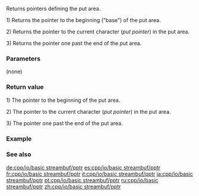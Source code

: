 {{cpp/io/basic_streambuf/title|pbase|pptr|epptr}}
{{cpp/io/basic_streambuf/navbar}}
{{dcl begin}}
{{dcl | num=1 |
protected:
char_type* pbase() const;
}}
{{dcl | num=2 |
protected:
char_type* pptr() const;
}}
{{dcl | num=3 |
protected:
char_type* epptr() const;
}}
{{dcl end}}

Returns pointers defining the put area.

1) Returns the pointer to the beginning ("base") of the put area.

2) Returns the pointer to the current character (''put pointer'') in the put area.

3) Returns the pointer one past the end of the put area.

===Parameters===
(none)

===Return value===
1) The pointer to the beginning of the put area.

2) The pointer to the current character (''put pointer'') in the put area.

3) The pointer one past the end of the put area.

===Example===
{{example |
|code=
|output=
}}

===See also===
{{dsc begin}}
{{dsc inc | cpp/io/basic_streambuf/dsc gptr}}
{{dsc end}}

[[de:cpp/io/basic streambuf/pptr]]
[[es:cpp/io/basic streambuf/pptr]]
[[fr:cpp/io/basic streambuf/pptr]]
[[it:cpp/io/basic streambuf/pptr]]
[[ja:cpp/io/basic streambuf/pptr]]
[[pt:cpp/io/basic streambuf/pptr]]
[[ru:cpp/io/basic streambuf/pptr]]
[[zh:cpp/io/basic streambuf/pptr]]